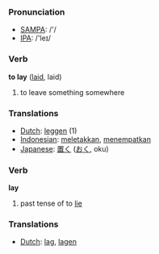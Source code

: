 === Pronunciation ===
*[[w:SAMPA|SAMPA]]: /'/
*[[w:IPA|IPA]]: /'leɪ/

=== Verb ===

'''to lay''' ([[laid]], laid)

# to leave something somewhere

=== Translations ===
*[[Dutch]]: [[leggen]] (1)
*[[Indonesian]]: [[letak|meletakkan]], [[tempat|menempatkan]]
*[[Japanese]]: [[置く]] ([[おく]], oku)

=== Verb ===

'''lay'''

# past tense of to [[lie]]

=== Translations ===
*[[Dutch]]: [[lag]], [[lagen]]